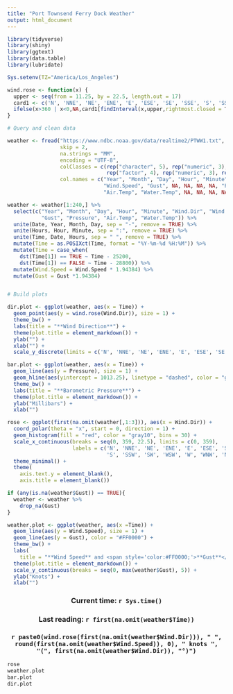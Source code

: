 ```yaml
---
title: "Port Townsend Ferry Dock Weather"
output: html_document
---
```


<style type="text/css">
h1.title {
  text-align: center;
}
</style>


```r
library(tidyverse)
library(shiny)
library(ggtext)
library(data.table)
library(lubridate)
```

```r
Sys.setenv(TZ="America/Los_Angeles")

wind.rose <- function(x) {
  upper <- seq(from = 11.25, by = 22.5, length.out = 17)
  card1 <- c('N', 'NNE', 'NE', 'ENE', 'E', 'ESE', 'SE', 'SSE', 'S', 'SSW', 'SW', 'WSW', 'W', 'WNW', 'NW', 'NNW', 'N')
  ifelse(x>360 | x<0,NA,card1[findInterval(x,upper,rightmost.closed = T)+1])
}

# Query and clean data

weather <- fread("https://www.ndbc.noaa.gov/data/realtime2/PTWW1.txt", 
                 skip = 2,
                 na.strings = "MM",
                 encoding = "UTF-8",
                 colClasses = c(rep("character", 5), rep("numeric", 3), 
                                rep("factor", 4), rep("numeric", 3), rep("factor", 4)),
                 col.names = c("Year", "Month", "Day", "Hour", "Minute", "Wind.Dir", 
                               "Wind.Speed", "Gust", NA, NA, NA, NA, "Pressure", 
                               "Air.Temp", "Water.Temp", NA, NA, NA, NA))

weather <- weather[1:240,] %>%
  select(c("Year", "Month", "Day", "Hour", "Minute", "Wind.Dir", "Wind.Speed",
           "Gust", "Pressure", "Air.Temp", "Water.Temp")) %>%
  unite(Date, Year, Month, Day, sep = "-", remove = TRUE) %>%
  unite(Hours, Hour, Minute, sep = ":", remove = TRUE) %>%
  unite(Time, Date, Hours, sep = " ", remove = TRUE) %>%
  mutate(Time = as.POSIXct(Time, format = "%Y-%m-%d %H:%M")) %>%
  mutate(Time = case_when(
    dst(Time[1]) == TRUE ~ Time - 25200,
    dst(Time[1]) == FALSE ~ Time - 28800)) %>%
  mutate(Wind.Speed = Wind.Speed * 1.94384) %>%
  mutate(Gust = Gust *1.94384)


# Build plots 

dir.plot <- ggplot(weather, aes(x = Time)) + 
  geom_point(aes(y = wind.rose(Wind.Dir)), size = 1) +
  theme_bw() +
  labs(title = "**Wind Direction**") +
  theme(plot.title = element_markdown()) +
  ylab("") +
  xlab("") +
  scale_y_discrete(limits = c('N', 'NNE', 'NE', 'ENE', 'E', 'ESE', 'SE', 'SSE', 'S', 'SSW', 'SW', 'WSW', 'W', 'WNW', 'NW', 'NNW', 'N'))

bar.plot <- ggplot(weather, aes(x = Time)) + 
  geom_line(aes(y = Pressure), size = 1) +
  geom_hline(aes(yintercept = 1013.25), linetype = "dashed", color = "gray") +
  theme_bw() +
  labs(title = "**Barometric Pressure**") +
  theme(plot.title = element_markdown()) +
  ylab("Millibars") +
  xlab("")

rose <- ggplot(first(na.omit(weather[,1:3])), aes(x = Wind.Dir)) +
  coord_polar(theta = "x", start = 0, direction = 1) +
  geom_histogram(fill = "red", color = "gray10", bins = 30) +
  scale_x_continuous(breaks = seq(0, 359, 22.5), limits = c(0, 359), 
                     labels = c('N', 'NNE', 'NE', 'ENE', 'E', 'ESE', 'SE', 'SSE', 
                                'S', 'SSW', 'SW', 'WSW', 'W', 'WNW', 'NW', 'NNW')) +
  theme_minimal() +
  theme(
    axis.text.y = element_blank(),
    axis.title = element_blank())

if (any(is.na(weather$Gust)) == TRUE){
  weather <- weather %>%
    drop_na(Gust)
}

weather.plot <- ggplot(weather, aes(x =Time)) + 
  geom_line(aes(y = Wind.Speed), size = 1) +
  geom_line(aes(y = Gust), color = "#FF0000") +
  theme_bw() +
  labs(
    title = "**Wind Speed** and <span style='color:#FF0000;'>**Gust**</span></span>") +
  theme(plot.title = element_markdown()) +
  scale_y_continuous(breaks = seq(0, max(weather$Gust), 5)) +
  ylab("Knots") +
  xlab("")
```

<center><h3> **Current time: `r Sys.time()`**</h3></center>
<center><h3> **Last reading: `r first(na.omit(weather$Time))`**</h3></center>
<center><h3> **`r paste0(wind.rose(first(na.omit(weather$Wind.Dir))), " ",
           round(first(na.omit(weather$Wind.Speed)), 0), " knots ",
           "(", first(na.omit(weather$Wind.Dir)), "°)")`**</h3></center>


```r
rose
weather.plot
bar.plot
dir.plot
```